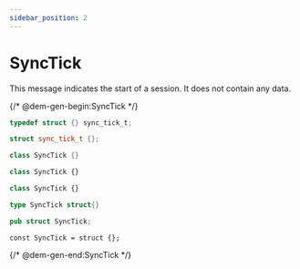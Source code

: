 ```yaml
---
sidebar_position: 2
---
```


# SyncTick

This message indicates the start of a session. It does not contain any data.

{/* @dem-gen-begin:SyncTick */}

<Tabs groupId="lang">
<TabItem value="c" label="C">

```c
typedef struct {} sync_tick_t;
```

</TabItem>
<TabItem value="cpp" label="C++">

```cpp
struct sync_tick_t {};
```

</TabItem>
<TabItem value="csharp" label="C#">

```csharp
class SyncTick {}
```

</TabItem>
<TabItem value="js" label="JS">

```js
class SyncTick {}
```

</TabItem>
<TabItem value="ts" label="TS">

```ts
class SyncTick {}
```

</TabItem>
<TabItem value="go" label="Go">

```go
type SyncTick struct{}
```

</TabItem>
<TabItem value="rust" label="Rust">

```rust
pub struct SyncTick;
```

</TabItem>
<TabItem value="zig" label="Zig">

```zig
const SyncTick = struct {};
```

</TabItem>
</Tabs>

{/* @dem-gen-end:SyncTick */}
